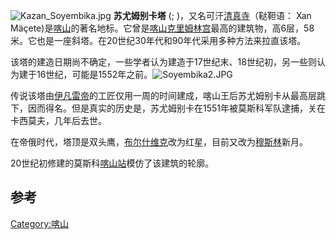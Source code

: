 [[File:Kazan_Soyembika.jpg|thumb]]
'''苏尤姆别卡塔''' ({{Lang-tt|Сөембикә манарасы|Söyembikä manarası}}; {{Lang-ru|Ба́шня Сююмбикэ́}})，又名可汗[[清真寺|清真寺]]（鞑靼语： Xan Mäçete)是[[喀山|喀山]]的著名地标。它曾是[[喀山克里姆林宫|喀山克里姆林宫]]最高的建筑物，高6层，58米。它也是一座斜塔。在20世纪30年代和90年代采用多种方法来拉直该塔。

该塔的建造日期尚不确定，一些学者认为建造于17世纪末、18世纪初，另一些则认为建于16世纪，可能是1552年之前。[[File:Soyembika2.JPG|thumb]]

传说该塔由[[伊凡雷帝|伊凡雷帝]]的工匠仅用一周的时间建成，喀山王后苏尤姆别卡从最高层跳下，因而得名。但是真实的历史是，苏尤姆别卡在1551年被莫斯科军队逮捕，关在卡西莫夫，几年后去世。

在帝俄时代，塔顶是双头鹰，[[布尔什维克|布尔什维克]]改为红星，目前又改为[[穆斯林|穆斯林]]新月。

20世纪初修建的莫斯科[[喀山站|喀山站]]模仿了该建筑的轮廓。

== 参考 ==
{{reflist}}
{{Coord|55|47|47|N|49|06|29|E|region:RU_type:landmark|display=title}}

[[Category:喀山|Category:喀山]]